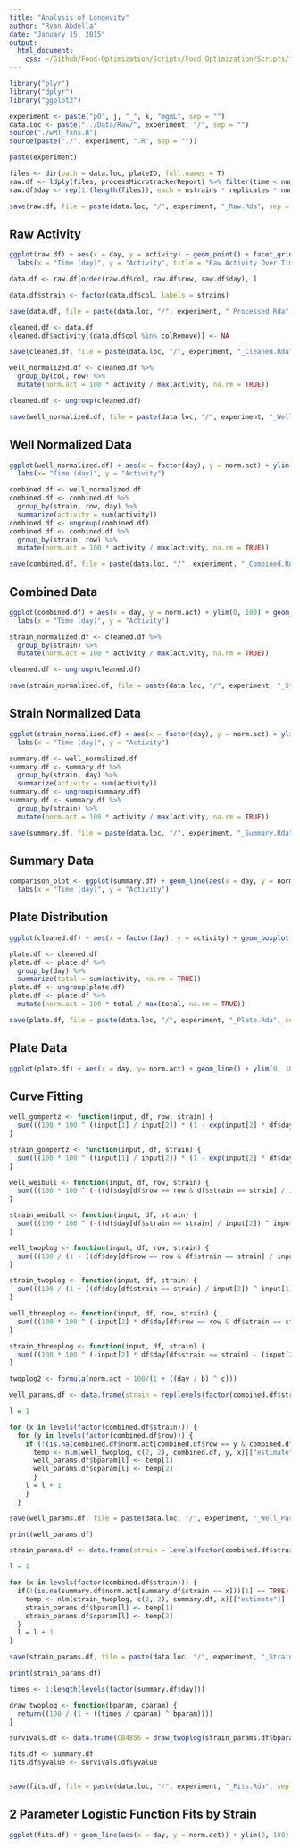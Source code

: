 ```yaml
---
title: "Analysis of Longevity"
author: "Ryan Abdella"
date: "January 15, 2015"
output:
  html_document:
    css: ~/Github/Food-Optimization/Scripts/Food_Optimization/Scripts/foghorn_edited.css
---
```



```r

library("plyr")
library("dplyr")
library("ggplot2")

experiment <- paste("p0", j, "_", k, "mgmL", sep = "")
data.loc <- paste("../Data/Raw/", experiment, "/", sep = "")
source("./wMT_fxns.R")
source(paste("./", experiment, ".R", sep = ""))

paste(experiment)

```
 

```r

files <- dir(path = data.loc, plateID, full.names = T)
raw.df <- ldply(files, processMicrotrackerReport) %>% filter(time < num_bins * 2 + 1)
raw.df$day <- rep(1:(length(files)), each = nstrains * replicates * num_bins)

save(raw.df, file = paste(data.loc, "/", experiment, "_Raw.Rda", sep = ""), ascii = TRUE)

```

## Raw Activity

```r

ggplot(raw.df) + aes(x = day, y = activity) + geom_point() + facet_grid(row ~ col) +
  labs(x = "Time (day)", y = "Activity", title = "Raw Activity Over Time")

```


```r

data.df <- raw.df[order(raw.df$col, raw.df$row, raw.df$day), ]

data.df$strain <- factor(data.df$col, labels = strains)

save(data.df, file = paste(data.loc, "/", experiment, "_Processed.Rda", sep = ""), ascii = TRUE)

```


```r

cleaned.df <- data.df
cleaned.df$activity[(data.df$col %in% colRemove)] <- NA

save(cleaned.df, file = paste(data.loc, "/", experiment, "_Cleaned.Rda", sep = ""), ascii = TRUE)

```


```r

well_normalized.df <- cleaned.df %>%
  group_by(col, row) %>%
  mutate(norm.act = 100 * activity / max(activity, na.rm = TRUE))

cleaned.df <- ungroup(cleaned.df)

save(well_normalized.df, file = paste(data.loc, "/", experiment, "_Well_Normalized.Rda", sep = ""), ascii = TRUE)

```

## Well Normalized Data

```r

ggplot(well_normalized.df) + aes(x = factor(day), y = norm.act) + ylim(0, 100) + geom_boxplot() + facet_grid(row ~ strain) +
  labs(x= "Time (day)", y = "Activity")

```


```r

combined.df <- well_normalized.df
combined.df <- combined.df %>%
  group_by(strain, row, day) %>%
  summarize(activity = sum(activity))
combined.df <- ungroup(combined.df)
combined.df <- combined.df %>%
  group_by(strain, row) %>%
  mutate(norm.act = 100 * activity / max(activity, na.rm = TRUE))

save(combined.df, file = paste(data.loc, "/", experiment, "_Combined.Rda", sep = ""), ascii = TRUE)

```

## Combined Data

```r

ggplot(combined.df) + aes(x = day, y = norm.act) + ylim(0, 100) + geom_line() + facet_grid(row ~ strain) +
  labs(x = "Time (day)", y = "Activity")

```


```r

strain_normalized.df <- cleaned.df %>%
  group_by(strain) %>%
  mutate(norm.act = 100 * activity / max(activity, na.rm = TRUE))

cleaned.df <- ungroup(cleaned.df)

save(strain_normalized.df, file = paste(data.loc, "/", experiment, "_Strain_Normalized.Rda", sep = ""), ascii = TRUE)

```

## Strain Normalized Data

```r

ggplot(strain_normalized.df) + aes(x = factor(day), y = norm.act) + ylim(0, 100) + geom_boxplot() + facet_wrap( ~ strain) + 
  labs(x = "Time (day)", y = "Activity")

```


```r

summary.df <- well_normalized.df
summary.df <- summary.df %>%
  group_by(strain, day) %>%
  summarize(activity = sum(activity))
summary.df <- ungroup(summary.df)
summary.df <- summary.df %>%
  group_by(strain) %>%
  mutate(norm.act = 100 * activity / max(activity, na.rm = TRUE))

save(summary.df, file = paste(data.loc, "/", experiment, "_Summary.Rda", sep = ""), ascii = TRUE)

```

## Summary Data

```r

comparison_plot <- ggplot(summary.df) + geom_line(aes(x = day, y = norm.act)) + facet_wrap( ~ strain) +
  labs(x = "Time (day)", y = "Activity")

```

## Plate Distribution

```r

ggplot(cleaned.df) + aes(x = factor(day), y = activity) + geom_boxplot() + labs(x = "Time (day)", y = "Activity")

```


```r

plate.df <- cleaned.df 
plate.df <- plate.df %>%
  group_by(day) %>% 
  summarize(total = sum(activity, na.rm = TRUE))
plate.df <- ungroup(plate.df)
plate.df <- plate.df %>%
  mutate(norm.act = 100 * total / max(total, na.rm = TRUE))

save(plate.df, file = paste(data.loc, "/", experiment, "_Plate.Rda", sep = ""), ascii = TRUE)

```

## Plate Data

```r

ggplot(plate.df) + aes(x = day, y= norm.act) + geom_line() + ylim(0, 100) + labs(x = "Time (day)", y = "Activity")

```

## Curve Fitting

```r

well_gompertz <- function(input, df, row, strain) {
  sum(((100 * 100 ^ ((input[1] / input[2]) * (1 - exp(input[2] * df$day[df$row == row & df$strain == strain])))) - df$norm.act[df$row == row & df$strain == strain]) ^ 2)
}

strain_gompertz <- function(input, df, strain) {
  sum(((100 * 100 ^ ((input[1] / input[2]) * (1 - exp(input[2] * df$day[df$strain == strain])))) - df$norm.act[df$strain == strain]) ^ 2)
}

well_weibull <- function(input, df, row, strain) {
  sum(((100 * 100 ^ (-((df$day[df$row == row & df$strain == strain] / input[2]) ^ input[1]))) - df$norm.act[df$row == row & df$strain == strain]) ^ 2)
}

strain_weibull <- function(input, df, strain) {
  sum(((100 * 100 ^ (-((df$day[df$strain == strain] / input[2]) ^ input[1]))) - df$norm.act[df$strain == strain]) ^ 2)
}

well_twoplog <- function(input, df, row, strain) {
  sum(((100 / (1 + ((df$day[df$row == row & df$strain == strain] / input[2]) ^ input[1]))) - df$norm.act[df$row == row & df$strain == strain]) ^ 2)
}

strain_twoplog <- function(input, df, strain) {
  sum(((100 / (1 + ((df$day[df$strain == strain] / input[2]) ^ input[1]))) - df$norm.act[df$strain == strain]) ^ 2)
}

well_threeplog <- function(input, df, row, strain) {
  sum(((100 * 100 ^ (-input[2] * df$day[df$row == row & df$strain == strain] - (input[2] / input[3]) * ln((input[1] - (input[2] - input[1]) * exp(-input[3] * df$day[df$row == row & df$strain == strain])) / input[2]))) - df$norm.act[df$row == row & df$strain == strain]) ^ 2)
}

strain_threeplog <- function(input, df, strain) {
  sum(((100 * 100 ^ (-input[2] * df$day[df$strain == strain] - (input[2] / input[3]) * ln((input[1] - (input[2] - input[1]) * exp(-input[3] * df$day[df$strain == strain])) / input[2]))) - df$norm.act[df$strain == strain]) ^ 2)
}

twoplog2 <- formula(norm.act ~ 100/(1 + ((day / b) ^ c)))

well_params.df <- data.frame(strain = rep(levels(factor(combined.df$strain)), each = length(levels(factor(combined.df$row)))), row = rep(levels(factor(combined.df$row)), length(levels(factor(combined.df$strain)))), bparam = rep(0, length(strains) * replicates), cparam = rep(0, length(strains) * replicates))

l = 1

for (x in levels(factor(combined.df$strain))) {
  for (y in levels(factor(combined.df$row))) {
    if (!(is.na(combined.df$norm.act[combined.df$row == y & combined.df$strain == x]))[1] == TRUE) {
      temp <- nlm(well_twoplog, c(2, 2), combined.df, y, x)[["estimate"]]
      well_params.df$bparam[l] <- temp[1]
      well_params.df$cparam[l] <- temp[2]
      }
    l = l + 1
    }
  }

save(well_params.df, file = paste(data.loc, "/", experiment, "_Well_Params.Rda", sep = ""), ascii = TRUE)

print(well_params.df)

strain_params.df <- data.frame(strain = levels(factor(combined.df$strain)), bparam = rep(0, length(strains)), cparam = rep(0, length(strains)))

l = 1

for (x in levels(factor(combined.df$strain))) {
  if(!(is.na(summary.df$norm.act[summary.df$strain == x]))[1] == TRUE) {
    temp <- nlm(strain_twoplog, c(2, 2), summary.df, x)[["estimate"]]
    strain_params.df$bparam[l] <- temp[1]
    strain_params.df$cparam[l] <- temp[2]
  }
  l = l + 1
}

save(strain_params.df, file = paste(data.loc, "/", experiment, "_Strain_Params.Rda", sep = ""), ascii = TRUE)

print(strain_params.df)

```


```r

times <- 1:length(levels(factor(summary.df$day)))

draw_twoplog <- function(bparam, cparam) {
  return((100 / (1 + ((times / cparam) ^ bparam))))
}

survivals.df <- data.frame(CB4856 = draw_twoplog(strain_params.df$bparam[strain_params.df$strain == "CB4856"], strain_params.df$cparam[strain_params.df$strain == "CB4856"]), CX11314 = draw_twoplog(strain_params.df$bparam[strain_params.df$strain == "CX11314"], strain_params.df$cparam[strain_params.df$strain == "CX11314"]), ED3017 = draw_twoplog(strain_params.df$bparam[strain_params.df$strain == "ED3017"], strain_params.df$cparam[strain_params.df$strain == "ED3017"]), JT11398 = draw_twoplog(strain_params.df$bparam[strain_params.df$strain == "JT11398"], strain_params.df$cparam[strain_params.df$strain == "JT11398"]), DL238 = draw_twoplog(strain_params.df$bparam[strain_params.df$strain == "DL238"], strain_params.df$cparam[strain_params.df$strain == "DL238"]), N2 = draw_twoplog(strain_params.df$bparam[strain_params.df$strain == "N2"], strain_params.df$cparam[strain_params.df$strain == "N2"]), MY23 = draw_twoplog(strain_params.df$bparam[strain_params.df$strain == "MY23"], strain_params.df$cparam[strain_params.df$strain == "MY23"]), JU258 = draw_twoplog(strain_params.df$bparam[strain_params.df$strain == "JU258"], strain_params.df$cparam[strain_params.df$strain == "JU258"]), EG4725 = draw_twoplog(strain_params.df$bparam[strain_params.df$strain == "EG4725"], strain_params.df$cparam[strain_params.df$strain == "EG4725"]), LKC34 = draw_twoplog(strain_params.df$bparam[strain_params.df$strain == "LKC34"], strain_params.df$cparam[strain_params.df$strain == "LKC34"]), JU775 = draw_twoplog(strain_params.df$bparam[strain_params.df$strain == "JU775"], strain_params.df$cparam[strain_params.df$strain == "JU775"]), MY16 = draw_twoplog(strain_params.df$bparam[strain_params.df$strain == "MY16"], strain_params.df$cparam[strain_params.df$strain == "MY16"])) %>% gather(strain, yvalue, 1:12)

fits.df <- summary.df
fits.df$yvalue <- survivals.df$yvalue


save(fits.df, file = paste(data.loc, "/", experiment, "_Fits.Rda", sep = ""), ascii = TRUE)

```

## 2 Parameter Logistic Function Fits by Strain

```r

ggplot(fits.df) + geom_line(aes(x = day, y = norm.act)) + ylim(0, 100) + geom_line(aes(x = day, y = yvalue, color = "red")) + facet_wrap( ~ strain)

```

